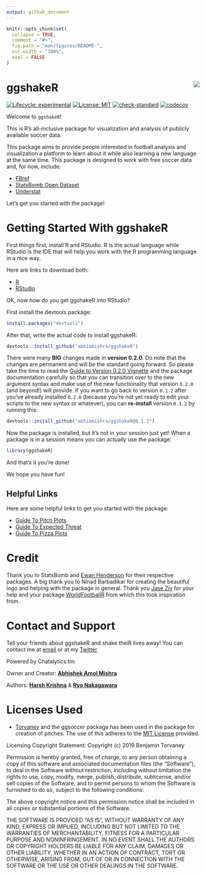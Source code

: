 ```yaml
---
output: github_document
---
```


<!-- README.md is generated from README.Rmd. Please edit that file -->

```r
knitr::opts_chunk$set(
  collapse = TRUE,
  comment = "#>",
  fig.path = "man/figures/README-",
  out.width = "100%",
  eval = FALSE
)
```

# ggshakeR <img src="man/figures/ggshakeRhex-small.png" align="right"/>

<!-- badges: start -->
[![Lifecycle: experimental](https://img.shields.io/badge/lifecycle-experimental-orange.svg)](https://lifecycle.r-lib.org/articles/stages.html#experimental)
[![License: MIT](https://img.shields.io/badge/License-MIT-yellow.svg)](https://opensource.org/licenses/MIT)
[![check-standard](https://github.com/abhiamishra/ggshakeR/workflows/R-CMD-check/badge.svg)](https://github.com/abhiamishra/ggshakeR/actions)
[![codecov](https://codecov.io/gh/abhiamishra/ggshakeR/branch/main/graph/badge.svg?token=GO5918U56P)](https://codecov.io/gh/abhiamishra/ggshakeR)
<!-- badges: end -->

Welcome to `ggshakeR`!

This is R's all-inclusive package for visualization and analysis of publicly available soccer data.

This package aims to provide people interested in football analysis and visualization a platform to learn about it while also learning a new language at the same time. This package is designed to work with free soccer data and, for now, include:

* [FBref](https://fbref.com/en/)
* [StatsBomb Open Dataset](https://github.com/statsbomb/StatsBombR)
* [Understat](https://understat.com/)

Let's get you started with the package!

# Getting Started With ggshakeR

First things first, install R and RStudio. R is the actual language while RStudio is the IDE that will help you work with the R programming language in a nice way.

Here are links to download both:

* [R](https://www.r-project.org/)
* [RStudio](https://www.rstudio.com/products/rstudio/download/)

OK, now how do you get ggshakeR into RStudio? 

First install the devtools package:

```r
install.packages("devtools")
```

After that, write the actual code to install ggshakeR:

```r
devtools::install_github("abhiamishra/ggshakeR")
```

There were many __BIG__ changes made in __version 0.2.0__. Do note that the changes are permanent and will be the standard going forward. So please take the time to read the [Guide to Version 0.2.0 Vignette]() and the package documentation carefully so that you can transition over to the new argument syntax and make use of the new functionality that version `0.2.0` (and beyond!) will provide. If you want to go back to version `0.1.2` after you've already installed `0.2.0` (because you're not yet ready to edit your scripts to the new syntax or whatever), you can __re-install__ version `0.1.2` by running this:

```r
devtools::install_github("abhiamishra/ggshakeR@0.1.2")
```

Now the package is installed, but it's not in your session just yet! When a package is in a session means you can actually use the package:

```r
library(ggshakeR)
```

And that's it you're done!

We hope you have fun!

## Helpful Links
Here are some helpful links to get you started with the package:

* [Guide To Pitch Plots](https://abhiamishra.github.io/ggshakeR/articles/Guide_to_Pitch_Plots.html)
* [Guide To Expected Threat](https://abhiamishra.github.io/ggshakeR/articles/Guide_to_Exp_Threat.html)
* [Guide To Pizza Plots](https://abhiamishra.github.io/ggshakeR/articles/Guide_to_PizzaPlots.html)

# Credit
Thank you to StatsBomb and [Ewan Henderson](https://github.com/ewenme) for their respective packages. A big thank you to Ninad Barbadikar for creating the beautiful logo and helping with the package in general. Thank you [Jase Ziv](https://github.com/JaseZiv) for your help and your package [WorldFootballR](https://github.com/JaseZiv/worldfootballR) from which this took inspiration from. 

# Contact and Support
Tell your friends about ggshakeR and shake theiR lives away! 
You can contact me at [email](abhiamishra0@gmail.com) or at my [Twitter](https://twitter.com/MishraAbhiA)

Powered by Chatalytics:tm:

Owner and Creator: [__Abhishek Amol Mishra__](https://github.com/abhiamishra)

Authors: [__Harsh Krishna__](https://github.com/harshkrishna17) & [__Ryo Nakagawara__](https://github.com/Ryo-N7)

# Licenses Used
* [Torvaney](https://github.com/Torvaney/ggsoccer) and the ggsoccer package has been used in the package for creation of pitches. The use of this adheres to the [MIT License](https://github.com/Torvaney/ggsoccer/blob/master/LICENSE.md) provided. 

Licensing Copyright Statement:
Copyright (c) 2019 Benjamin Torvaney

Permission is hereby granted, free of charge, to any person obtaining a copy of this software and associated documentation files (the "Software"), to deal in the Software without restriction, including without limitation the rights to use, copy, modify, merge, publish, distribute, sublicense, and/or sell copies of the Software, and to permit persons to whom the Software is furnished to do so, subject to the following conditions:

The above copyright notice and this permission notice shall be included in all copies or substantial portions of the Software.

THE SOFTWARE IS PROVIDED "AS IS", WITHOUT WARRANTY OF ANY KIND, EXPRESS OR IMPLIED, INCLUDING BUT NOT LIMITED TO THE WARRANTIES OF MERCHANTABILITY, FITNESS FOR A PARTICULAR PURPOSE AND NONINFRINGEMENT. IN NO EVENT SHALL THE AUTHORS OR COPYRIGHT HOLDERS BE LIABLE FOR ANY CLAIM, DAMAGES OR OTHER LIABILITY, WHETHER IN AN ACTION OF CONTRACT, TORT OR OTHERWISE, ARISING FROM, OUT OF OR IN CONNECTION WITH THE SOFTWARE OR THE USE OR OTHER DEALINGS IN THE SOFTWARE.
